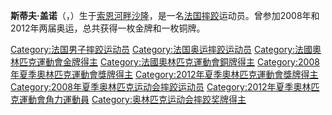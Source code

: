 {{BLPsources|time=2015-05-01}}
{{Expand|time=2015-05-01}}
{{MedalTableTop}}
{{MedalCountry|{{FRA}}}}
{{MedalSport | 男子[[古典式摔跤|古典式摔跤]]}}
{{MedalCompetition |[[奧林匹克運動會|奧林匹克運動會]]}}
{{MedalGold| [[2008年夏季奧林匹克運動會|2008年北京]] | [[2008年夏季奧林匹克運動會摔跤比賽|輕量級]]}}
{{MedalBronze| [[2012年夏季奧林匹克運動會|2012年伦敦]] | [[2012年夏季奧林匹克運動會摔跤比賽|輕量級]]}}
{{MedalBottom}}

'''斯蒂夫·盖诺'''（{{lang-fr|'''Steeve Guenot'''}}，{{bd|1985年|10月2日}}）生于[[索恩河畔沙隆|索恩河畔沙隆]]，是一名[[法国|法国]][[摔跤|摔跤]]运动员。曾参加2008年和2012年两届奥运，总共获得一枚金牌和一枚铜牌。

{{France-bio-stub}}

{{DEFAULTSORT:Guenot, Steeve}}
[[Category:法国男子摔跤运动员|Category:法国男子摔跤运动员]]
[[Category:法国奥运摔跤运动员|Category:法国奥运摔跤运动员]]
[[Category:法國奧林匹克運動會金牌得主|Category:法國奧林匹克運動會金牌得主]]
[[Category:法國奧林匹克運動會銅牌得主|Category:法國奧林匹克運動會銅牌得主]]
[[Category:2008年夏季奧林匹克運動會獎牌得主|Category:2008年夏季奧林匹克運動會獎牌得主]]
[[Category:2012年夏季奧林匹克運動會獎牌得主|Category:2012年夏季奧林匹克運動會獎牌得主]]
[[Category:2008年夏季奥林匹克运动会摔跤运动员|Category:2008年夏季奥林匹克运动会摔跤运动员]]
[[Category:2012年夏季奧林匹克運動會角力運動員|Category:2012年夏季奧林匹克運動會角力運動員]]
[[Category:奥林匹克运动会摔跤奖牌得主|Category:奥林匹克运动会摔跤奖牌得主]]